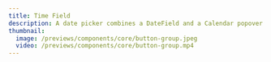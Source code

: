 ---
title: Time Field
description: A date picker combines a DateField and a Calendar popover
thumbnail:
  image: /previews/components/core/button-group.jpeg
  video: /previews/components/core/button-group.mp4
---

